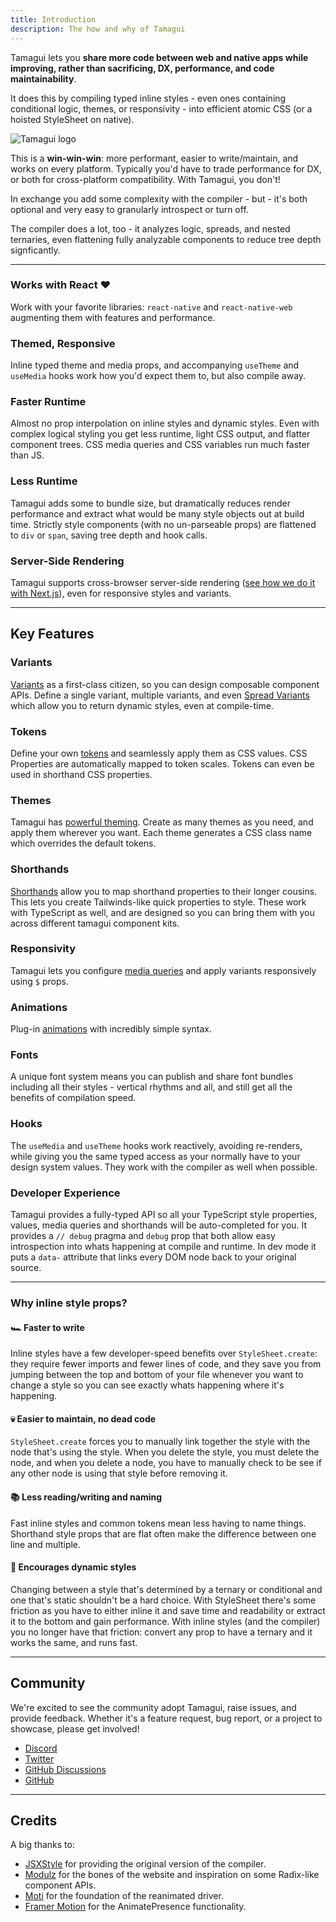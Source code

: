 ```yaml
---
title: Introduction
description: The how and why of Tamagui
---
```


Tamagui lets you **share more code between web and native apps while improving, rather than sacrificing, DX, performance, and code maintainability**.

It does this by compiling typed inline styles - even ones containing conditional logic, themes, or responsivity - into efficient atomic CSS (or a hoisted StyleSheet on native).

<Image size="hero" title="Tamagui logo" src="/social.jpg" height={200} width={800} />

This is a **win-win-win**: more performant, easier to write/maintain, and works on every platform. Typically you'd have to trade performance for DX, or both for cross-platform compatibility. With Tamagui, you don't!

In exchange you add some complexity with the compiler - but - it's both optional and very easy to granularly introspect or turn off.

The compiler does a lot, too - it analyzes logic, spreads, and nested ternaries, even flattening fully analyzable components to reduce tree depth signficantly.

---

### Works with React ❤️

Work with your favorite libraries: `react-native` and `react-native-web` augmenting them with features and performance.

### Themed, Responsive

Inline typed theme and media props, and accompanying `useTheme` and `useMedia` hooks work how you'd expect them to, but also compile away.

### Faster Runtime

Almost no prop interpolation on inline styles and dynamic styles. Even with complex logical styling you get less runtime, light CSS output, and flatter component trees. CSS media queries and CSS variables run much faster than JS.

### Less Runtime

Tamagui adds some to bundle size, but dramatically reduces render performance and extract what would be many style objects out at build time. Strictly style components (with no un-parseable props) are flattened to `div` or `span`, saving tree depth and hook calls.

### Server-Side Rendering

Tamagui supports cross-browser server-side rendering ([see how we do it with Next.js](https://github.com/tamagui/tamagui/tree/master/apps/site)), even for responsive styles and variants.

---

## Key Features

### Variants

[Variants](/docs/core/styled#variants) as a first-class citizen, so you can design composable component APIs. Define a single variant, multiple variants, and even [Spread Variants](/docs/core/styled#spread-variants) which allow you to return dynamic styles, even at compile-time.

### Tokens

Define your own [tokens](/docs/core/configuration) and seamlessly apply them as CSS values. CSS Properties are automatically mapped to token scales. Tokens can even be used in shorthand CSS properties.

### Themes

Tamagui has [powerful theming](/docs/intro/themes). Create as many themes as you need, and apply them wherever you want. Each theme generates a CSS class name which overrides the default tokens.

### Shorthands

[Shorthands](/docs/core/configuration#shorthands) allow you to map shorthand properties to their longer cousins. This lets you create Tailwinds-like quick properties to style. These work with TypeScript as well, and are designed so you can bring them with you across different tamagui component kits.

### Responsivity

Tamagui lets you configure [media queries](/docs/core/use-media) and apply variants responsively using `$` props.

### Animations

Plug-in [animations](/docs/core/animations) with incredibly simple syntax.

### Fonts

A unique font system means you can publish and share font bundles including all their styles - vertical rhythms and all, and still get all the benefits of compilation speed.

### Hooks

The `useMedia` and `useTheme` hooks work reactively, avoiding re-renders, while giving you the same typed access as your normally have to your design system values. They work with the compiler as well when possible.

### Developer Experience

Tamagui provides a fully-typed API so all your TypeScript style properties, values, media queries and shorthands will be auto-completed for you. It provides a `// debug` pragma and `debug` prop that both allow easy introspection into whats happening at compile and runtime. In dev mode it puts a `data-` attribute that links every DOM node back to your original source.

---

### Why inline style props?

#### 🏎 Faster to write

Inline styles have a few developer-speed benefits over `StyleSheet.create`: they require fewer imports and fewer lines of code, and they save you from jumping between the top and bottom of your file whenever you want to change a style so you can see exactly whats happening where it's happening.

#### 💀 Easier to maintain, no dead code

`StyleSheet.create` forces you to manually link together the style with the node that's using the style. When you delete the style, you must delete the node, and when you delete a node, you have to manually check to be see if any other node is using that style before removing it.

#### 📚 Less reading/writing and naming

Fast inline styles and common tokens mean less having to name things. Shorthand style props that are flat often make the difference between one line and multiple.

#### 💃 Encourages dynamic styles

Changing between a style that's determined by a ternary or conditional and one that's static shouldn't be a hard choice. With StyleSheet there's some friction as you have to either inline it and save time and readability or extract it to the bottom and gain performance. With inline styles (and the compiler) you no longer have that friction: convert any prop to have a ternary and it works the same, and runs fast.

---

## Community

We're excited to see the community adopt Tamagui, raise issues, and provide feedback. Whether it's a feature request, bug report, or a project to showcase, please get involved!

- [Discord](https://discord.gg/4qh6tdcVDa)
- [Twitter](https://twitter.com/tamagui_js)
- [GitHub Discussions](https://github.com/tamagui/tamagui/discussions)
- [GitHub](https://github.com/tamagui/tamagui)

---

## Credits

A big thanks to:

- [JSXStyle](https://github.com/jsxstyle/jsxstyle) for providing the original version of the compiler.
- [Modulz](https://github.com/modulz) for the bones of the website and inspiration on some Radix-like component APIs.
- [Moti](https://moti.fyi) for the foundation of the reanimated driver.
- [Framer Motion](https://github.com/framer/motion) for the AnimatePresence functionality.
